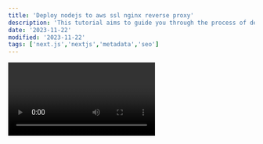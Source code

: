 ```yaml
---
title: 'Deploy nodejs to aws ssl nginx reverse proxy'
description: 'This tutorial aims to guide you through the process of deploying a Node.js application in the AWS (Amazon Web Services) environment, enhancing security through the use of SSL. Additionally, we will configure Nginx as a reverse proxy to manage requests and direct them to the Node.js application.'
date: '2023-11-22'
modified: '2023-11-22'
tags: ['next.js','nextjs','metadata','seo']
---
```


<Video id="6h649f2fB9Q" />

<CustomImage src="https://raw.githubusercontent.com/rezkycodes/configposts/main/images/R Dark Pro.png" alt="Warning: Next Level Ahead" />

## Installation instructions

### 1. Launch amazon ubuntu server in aws + Attach Elastic IP to the new instance

### 2. ssh to ubuntu to install packages

```sh
ssh -i <key.pem> ubuntu@<ip-address> -v
```

### 3. Update and Upgrade linux machine and install node and nvm 

```sh
sudo apt update
```